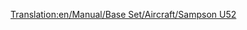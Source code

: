 [[Translation:en/Manual/Base Set/Aircraft/Sampson U52]]

{{it/Manuale/Set base/Aeromobili/StatAeroplani|Name=Sampson U52
|Image=[[File:en/Manual/Base Set/Aircraft/JunkersJU52.png|Sampson U52]]
|Costo=67.208
|Velocità=475 km/h
|Annuale=5.596
|Progettato=1928
|Vita=20
|Tipo=Piccolo
|Capacità=25 passeggeri e 4 sacchi postali
|Riadattabile=
*29 sacchi postali 
*15 casse di beni 
*7 tonnellate di cibo, borse di valori, sacchi di oro/diamanti
|
|Descrizione=Il Sampson U52 è il primo aereo disponibile nel gioco è relativamente piccolo ma costoso da gestire.
|Real-life=
*[https://it.wikipedia.org/wiki/Junkers_Ju_52 Lo Junkers Ju 52]
*[https://it.wikipedia.org/wiki/Junkers Storia e produzione della Junkers]
}}